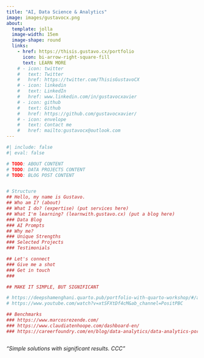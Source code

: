 ---
title: "AI, Data Science & Analytics"
image: images/gustavocx.png
about:
  template: jolla
  image-width: 15em
  image-shape: round
  links:
    - href: https://thisis.gustavo.cx/portfolio
      icon: bi-arrow-right-square-fill
      text: LEARN MORE
    # - icon: twitter
    #   text: Twitter
    #   href: https://twitter.com/ThisisGustavoCX
    # - icon: linkedin
    #   text: LinkedIn
    #   href: www.linkedin.com/in/gustavocxavier
    # - icon: github
    #   text: Github
    #   href: https://github.com/gustavocxavier/
    # - icon: envelope
    #   text: Contact me
    #   href: mailto:gustavocx@outlook.com
---

```{r}
#| include: false
#| eval: false

# TODO: ABOUT CONTENT
# TODO: DATA PROJECTS CONTENT
# TODO: BLOG POST CONTENT


# Structure
## Hello, my name is Gustavo.
## Who am I? (about)
## What I do? (expertise) (put services here)
## What I'm learning? (learnwith.gustavo.cx) (put a blog here)
### Data Blog
### AI Prompts
## Why me? 
### Unique Strengths
### Selected Projects
### Testimonials

## Let's connect
### Give me a shot
### Get in touch
### 

## MAKE IT SIMPLE, BUT SIGNIFICANT

# https://deepshamenghani.quarto.pub/portfolio-with-quarto-workshop/#/add-media-links
# https://www.youtube.com/watch?v=xtSFXtDf4cM&ab_channel=PositPBC

## Benchmarks
### https://www.marcosrezende.com/
### https://www.claudiatenhoope.com/dashboard-en/
### https://careerfoundry.com/en/blog/data-analytics/data-analytics-portfolio-examples/



```

*"Simple solutions with significant results. CCC"*


```{=html}
<!-- 

<iframe width="780" height="500" src="https://calendly.com/gustavocx/30m" title="Book a session"></iframe>


I’m passionate about the purpose of helping others by sharing knowledge. I like the idea of challenging myself to find data-driven solutions, either it's a practical problem in a real business or an academic problem.
-->
```

